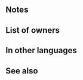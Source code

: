 {{Weapon Infobox
|tagid=SID_高貴な仮面
|image=wep_dg050
|weaponType=Dagger
|might=8
|range=2
|effect=At start of combat, if unit's HP ≥ 50%, grants Atk/Res+5 during combat, and also, if foe can make a follow-up attack, reduces damage from foe's first attack by 50%.<br>Effect:【Dagger ５】<br><br>【Dagger ５】<br>After combat, if unit attacked, inflicts Def/Res-５ on target and foes within 2 spaces of target through their next actions.
|cost=200
|exclusive=0
|statModifiers=0,8,0,0,0
|required=Steel Dagger
|next=Courtly Mask+
|promotionRarity=5
|promotionTier=1
|intID=2214
|sort=85000
|value=11
|timingID=1
|abilityID=230
|limit1ID=42
|properties=
}}
==Notes==
{{Combat boosts}}{{DamagePercentageReduction}}{{IfUnitAttacked}}{{Penalties}}
==List of owners==
{{Skill Hero List}}
==In other languages==
{{OtherLanguages
|english=Courtly Mask
|japanese=高貴な仮面
|german=Edle Maske
|spanishEU=Antifaz áulico
|spanishLA=Antifaz real
|french=Masque raffiné
|italian=Masch. cortese
|chineseTW=高貴的面具
|portuguese=Máscara cortejo
}}
==See also==
{{See also skills|cond=Description LIKE '%if foe can make a follow-up attack, reduces damage from foe_s first attack%'|columns=3}}
{{Weapons Navbox}}